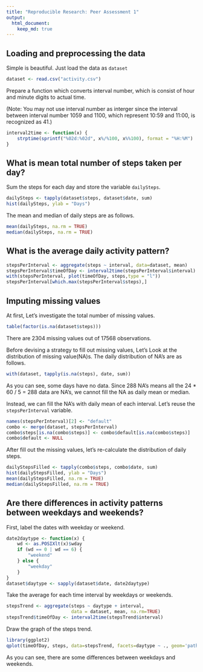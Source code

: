 ```yaml
---
title: "Reproducible Research: Peer Assessment 1"
output: 
  html_document:
    keep_md: true
---
```



## Loading and preprocessing the data
Simple is beautiful. Just load the data as `dataset`
```r
dataset <- read.csv("activity.csv")
```
Prepare a function which converts interval number,
which is consist of hour and minute digits to actual time.

(Note: You may not use interval number as interger
since the interval between interval number 1059 and 1100,
which represent 10:59 and 11:00, is recognized as 41.)
```r
interval2time <- function(x) {
    strptime(sprintf("%02d:%02d", x%/%100, x%%100), format = "%H:%M")
}
```

## What is mean total number of steps taken per day?
Sum the steps for each day and store the variable `dailySteps`.
```r
dailySteps <- tapply(dataset$steps, dataset$date, sum)
hist(dailySteps, ylab = "Days")
```

The mean and median of daily steps are as follows.
```r
mean(dailySteps, na.rm = TRUE)
median(dailySteps, na.rm = TRUE)
```

## What is the average daily activity pattern?

```r
stepsPerInterval <- aggregate(steps ~ interval, data=dataset, mean)
stepsPerInterval$timeOfDay <- interval2time(stepsPerInterval$interval)
with(stepsPerInterval, plot(timeOfDay, steps,type = "l"))
stepsPerInterval[which.max(stepsPerInterval$steps),]
```

## Imputing missing values
At first, Let's investigate the total number of missing values.
```r
table(factor(is.na(dataset$steps)))
```
There are 2304 missing values out of 17568 observations.

Before devising a strategy to fill out missing values,
Let's Look at the distribution of missing value(NA)s.
The daily distribution of NA's are as follows.
```r
with(dataset, tapply(is.na(steps), date, sum))
```

As you can see, some days have no data.
Since 288 NA's means all the 24 * 60 / 5 = 288 data are NA's,
we cannot fill the NA as daily mean or median.

Instead, we can fill the NA's with daily mean of each interval.
Let's reuse the `stepsPerInterval` variable.
```r
names(stepsPerInterval)[2] <- "default"
combo <- merge(dataset, stepsPerInterval)
combo$steps[is.na(combo$steps)] <- combo$default[is.na(combo$steps)]
combo$default <- NULL
```

After fill out the missing values,
let's re-calculate the distribution of daily steps.
```r
dailyStepsFilled <- tapply(combo$steps, combo$date, sum)
hist(dailyStepsFilled, ylab = "Days")
mean(dailyStepsFilled, na.rm = TRUE)
median(dailyStepsFilled, na.rm = TRUE)
```

## Are there differences in activity patterns between weekdays and weekends?
First, label the dates with weekday or weekend.
```r
date2daytype <- function(x) {
    wd <- as.POSIXlt(x)$wday
    if (wd == 0 | wd == 6) {
        "weekend"
    } else {
        "weekday"
    }
}
dataset$daytype <- sapply(dataset$date, date2daytype)
```

Take the average for each time interval by weekdays or weekends.
```r
stepsTrend <- aggregate(steps ~ daytype + interval,
                        data = dataset, mean, na.rm=TRUE)
stepsTrend$timeOfDay <- interval2time(stepsTrend$interval)
```

Draw the graph of the steps trend.
```r
library(ggplot2)
qplot(timeOfDay, steps, data=stepsTrend, facets=daytype ~ ., geom='path')
```

As you can see, there are some differences between weekdays and weekends.